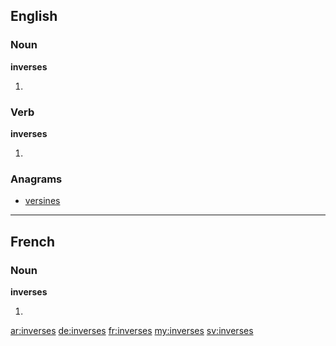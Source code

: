 ==English==

===Noun===
'''inverses'''

# {{plural of|inverse}}

===Verb===
'''inverses'''

# {{en-third-person singular of|inverse}}

===Anagrams===
* [[versines#English|versines]]

----

==French==

===Noun===
'''inverses''' {{m}}

# {{plural of|inverse|lang=fr}}

[[ar:inverses]]
[[de:inverses]]
[[fr:inverses]]
[[my:inverses]]
[[sv:inverses]]